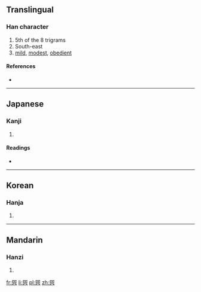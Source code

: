 {{also|巽}}
==Translingual==

===Han character===
{{Han char|rn=49|rad=己|as=06|sn=9|four=|canj=口山一金 (RUMC)}}

# 5th of the 8 trigrams
# South-east
# [[mild]], [[modest]], [[obedient]]

====References====
* {{Han ref|kx=0327.101|dkj=08759|hdz=20986.100|uh=5DFA|ud=24058}}

----

==Japanese==

===Kanji===
{{ja-kanji|grade=|rs=己06}}

# {{defn|lang=ja|sort=己06}}

====Readings====
* {{ja-readings|on=[[そん]] (son)|kun=[[たつみ]] (tatsumi), [[ゆずる]] (yuzuru)}}

----

==Korean==

===Hanja===
{{ko-hanja|hangeul=손|rv=son|mr=son}}

# {{defn|lang=ko|sort=己06}}

----

==Mandarin==

===Hanzi===
{{cmn-hanzi|pin=[[xùn]] ([[xun4]])|wg=hsün<sup>4</sup>}}

# {{defn|lang=cmn|sort=己06}}

[[fr:巺]]
[[li:巺]]
[[pl:巺]]
[[zh:巺]]